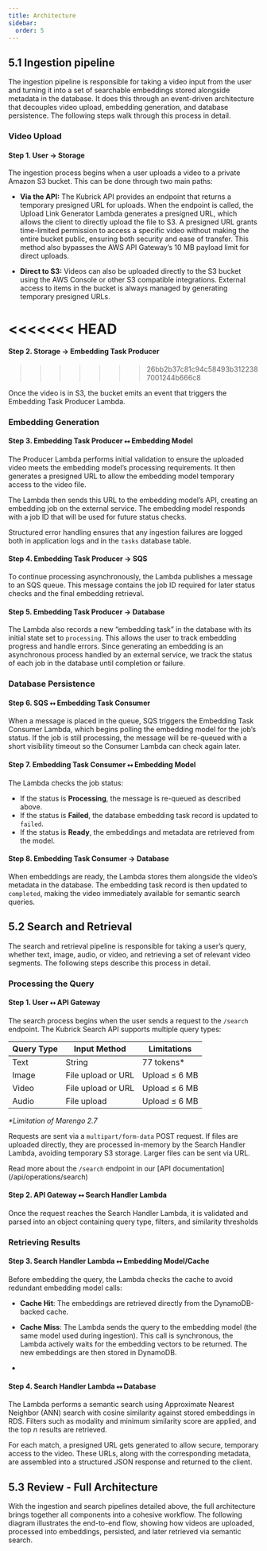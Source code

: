 ```yaml
---
title: Architecture
sidebar:
  order: 5
---
```



## 5.1 Ingestion pipeline

The ingestion pipeline is responsible for taking a video input from the user and
turning it into a set of searchable embeddings stored alongside metadata in the
database. It does this through an event-driven architecture that decouples video
upload, embedding generation, and database persistence. The following steps walk
through this process in detail.

### Video Upload

<ThemedDiagram src='simplified_architecture.png' alt='Kubrick Search' />

#### Step 1\. User → Storage

The ingestion process begins when a user uploads a video to a private Amazon S3
bucket. This can be done through two main paths:

- **Via the API:** The Kubrick API provides an endpoint that returns a temporary
  presigned URL for uploads. When the endpoint is called, the Upload Link
  Generator Lambda generates a presigned URL, which allows the client to
  directly upload the file to S3. A presigned URL grants time-limited permission
  to access a specific video without making the entire bucket public, ensuring
  both security and ease of transfer. This method also bypasses the AWS API
  Gateway’s 10 MB payload limit for direct uploads.

- **Direct to S3:** Videos can also be uploaded directly to the S3 bucket using
  the AWS Console or other S3 compatible integrations. External access to items
  in the bucket is always managed by generating temporary presigned URLs.

<<<<<<< HEAD
<ThemedDiagram src="simplified_architecture.png" alt="Simplified Architecture Diagram" />
=======
#### Step 2\. Storage → Embedding Task Producer
>>>>>>> 26bb2b37c81c94c58493b3122387001244b666c8

Once the video is in S3, the bucket emits an event that triggers the Embedding
Task Producer Lambda.

### Embedding Generation

<ThemedDiagram src='simplified_architecture.png' alt='Kubrick Search' />

#### Step 3\. Embedding Task Producer ⭤ Embedding Model

The Producer Lambda performs initial validation to ensure the uploaded video
meets the embedding model’s processing requirements. It then generates a
presigned URL to allow the embedding model temporary access to the video file.

The Lambda then sends this URL to the embedding model’s API, creating an
embedding job on the external service. The embedding model responds with a job
ID that will be used for future status checks.

Structured error handling ensures that any ingestion failures are logged both in
application logs and in the `tasks` database table.

#### Step 4\. Embedding Task Producer → SQS

To continue processing asynchronously, the Lambda publishes a message to an SQS
queue. This message contains the job ID required for later status checks and the
final embedding retrieval.

#### Step 5\. Embedding Task Producer → Database

The Lambda also records a new “embedding task” in the database with its initial
state set to `processing`. This allows the user to track embedding progress and
handle errors. Since generating an embedding is an asynchronous process handled
by an external service, we track the status of each job in the database until
completion or failure.

### Database Persistence

<ThemedDiagram src='simplified_architecture.png' alt='Kubrick Search' />

#### Step 6\. SQS ⭤ Embedding Task Consumer

When a message is placed in the queue, SQS triggers the Embedding Task Consumer
Lambda, which begins polling the embedding model for the job’s status. If the
job is still processing, the message will be re-queued with a short visibility
timeout so the Consumer Lambda can check again later.

#### Step 7\. Embedding Task Consumer ⭤ Embedding Model

The Lambda checks the job status:

- If the status is **Processing**, the message is re-queued as described above.
- If the status is **Failed**, the database embedding task record is updated to
  `failed`.
- If the status is **Ready**, the embeddings and metadata are retrieved from the
  model.

#### Step 8\. Embedding Task Consumer → Database

When embeddings are ready, the Lambda stores them alongside the video’s metadata
in the database. The embedding task record is then updated to `completed`,
making the video immediately available for semantic search queries.

## 5.2 Search and Retrieval

The search and retrieval pipeline is responsible for taking a user’s query,
whether text, image, audio, or video, and retrieving a set of relevant video
segments. The following steps describe this process in detail.

### Processing the Query

<ThemedDiagram src='simplified_architecture.png' alt='Kubrick Search' />

#### Step 1\. User ⭤ API Gateway

The search process begins when the user sends a request to the `/search`
endpoint. The Kubrick Search API supports multiple query types:

| Query Type | Input Method       | Limitations   |
| ---------- | ------------------ | ------------- |
| Text       | String             | 77 tokens\*   |
| Image      | File upload or URL | Upload ≤ 6 MB |
| Video      | File upload or URL | Upload ≤ 6 MB |
| Audio      | File upload        | Upload ≤ 6 MB |

_\*Limitation of Marengo 2.7_

Requests are sent via a `multipart/form-data` POST request. If files are
uploaded directly, they are processed in-memory by the Search Handler Lambda,
avoiding temporary S3 storage. Larger files can be sent via URL.

Read more about the `/search` endpoint in our \[API
documentation\](/api/operations/search)

#### Step 2\. API Gateway ⭤ Search Handler Lambda

Once the request reaches the Search Handler Lambda, it is validated and parsed
into an object containing query type, filters, and similarity thresholds

### Retrieving Results

<ThemedDiagram src='simplified_architecture.png' alt='Kubrick Search' />

#### Step 3\. Search Handler Lambda ⭤ Embedding Model/Cache

Before embedding the query, the Lambda checks the cache to avoid redundant
embedding model calls:

- **Cache Hit**: The embeddings are retrieved directly from the DynamoDB-backed
  cache.

- **Cache Miss**: The Lambda sends the query to the embedding model (the same
  model used during ingestion). This call is synchronous, the Lambda actively
  waits for the embedding vectors to be returned. The new embeddings are then
  stored in DynamoDB.
-

#### Step 4\. Search Handler Lambda ⭤ Database

The Lambda performs a semantic search using Approximate Nearest Neighbor (ANN)
search with cosine similarity against stored embeddings in RDS. Filters such as
modality and minimum similarity score are applied, and the top _n_ results are
retrieved.

For each match, a presigned URL gets generated to allow secure, temporary access
to the video. These URLs, along with the corresponding metadata, are assembled
into a structured JSON response and returned to the client.

## 5.3 Review \- Full Architecture

With the ingestion and search pipelines detailed above, the full architecture
brings together all components into a cohesive workflow. The following diagram
illustrates the end-to-end flow, showing how videos are uploaded, processed into
embeddings, persisted, and later retrieved via semantic search.
